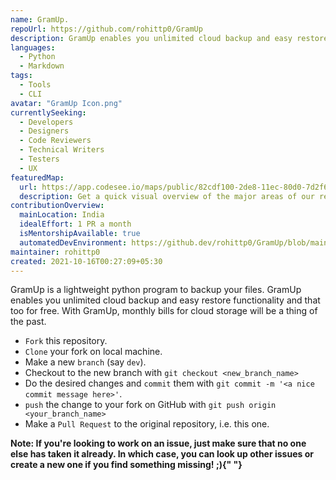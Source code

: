 ```yaml
---
name: GramUp.
repoUrl: https://github.com/rohittp0/GramUp
description: GramUp enables you unlimited cloud backup and easy restore functionality and that too for free
languages:
  - Python
  - Markdown
tags:
  - Tools
  - CLI
avatar: "GramUp Icon.png"
currentlySeeking:
  - Developers
  - Designers
  - Code Reviewers
  - Technical Writers
  - Testers
  - UX
featuredMap:
  url: https://app.codesee.io/maps/public/82cdf100-2de8-11ec-80d0-7d2f654f857e
  description: Get a quick visual overview of the major areas of our repo!
contributionOverview:
  mainLocation: India
  idealEffort: 1 PR a month
  isMentorshipAvailable: true
  automatedDevEnvironment: https://github.dev/rohittp0/GramUp/blob/main
maintainer: rohittp0  
created: 2021-10-16T00:27:09+05:30
---
```


<!-- Divide your content into sections using our handy shortcodes. Each section is optional -->

<Overview>

GramUp is a lightweight python program to backup your files. GramUp enables you unlimited cloud backup and easy restore functionality and that too for free. With GramUp, monthly bills for cloud storage will be a thing of the past.

</Overview>

<Contributing>

- `Fork` this repository.
- `Clone` your fork on local machine.
- Make a new `branch` (say `dev`).
- Checkout to the new branch with `git checkout <new_branch_name>`
- Do the desired changes and `commit` them with `git commit -m '<a nice commit message here>'`.
- `push` the change to your fork on GitHub with `git push origin <your_branch_name>`
- Make a `Pull Request` to the original repository, i.e. this one.

<b>
  Note: If you're looking to work on an issue, just make sure that no one else
  has taken it already. In which case, you can look up other issues or create a
  new one if you find something missing! ;){" "}
</b>
  
</Contributing>
